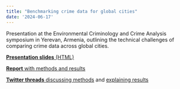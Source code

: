 ```yaml
---
title: "Benchmarking crime data for global cities"
date: '2024-06-17'
---
```


Presentation at the Environmental Criminology and Crime Analysis symposium in Yerevan, Armenia, outlining the technical challenges of comparing crime data across global cities.

[**Presentation slides** (HTML)](/slides/ecca-2024/)

[**Report** with methods and results](https://discovery.ucl.ac.uk/id/eprint/10183479/)

[**Twitter threads** discussing methods](https://x.com/LessCrime/status/1777675075879051643) and [explaining results](https://x.com/LessCrime/status/1783822181077545367)
